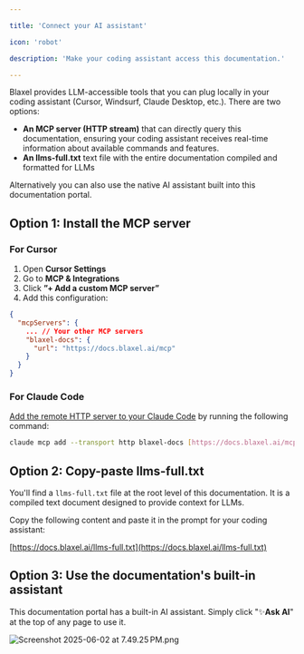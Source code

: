 ```yaml
---

title: 'Connect your AI assistant'

icon: 'robot'

description: 'Make your coding assistant access this documentation.'

---
```


Blaxel provides LLM-accessible tools that you can plug locally in your coding assistant (Cursor, Windsurf, Claude Desktop, etc.). There are two options:

- **An MCP server (HTTP stream)** that can directly query this documentation, ensuring your coding assistant receives real-time information about available commands and features.
- **An llms-full.txt** text file with the entire documentation compiled and formatted for LLMs

Alternatively you can also use the native AI assistant built into this documentation portal.

## Option 1: Install the MCP server

### For Cursor

1. Open **Cursor Settings**
2. Go to **MCP & Integrations**
3. Click **”+ Add a custom MCP server”**
4. Add this configuration:

```json
{
  "mcpServers": {
    ... // Your other MCP servers
    "blaxel-docs": {
      "url": "https://docs.blaxel.ai/mcp"
    }
  }
}
```

### For Claude Code

[Add the remote HTTP server to your Claude Code](https://docs.anthropic.com/en/docs/claude-code/mcp#option-3%3A-add-a-remote-http-server) by running the following command:

```bash
claude mcp add --transport http blaxel-docs [https://docs.blaxel.ai/mcp](https://docs.blaxel.ai/mcp)
```

## Option 2: Copy-paste llms-full.txt

You'll find a `llms-full.txt` file at the root level of this documentation. It is a compiled text document designed to provide context for LLMs. 

Copy the following content and paste it in the prompt for your coding assistant:

[https://docs.blaxel.ai/llms-full.txt](https://docs.blaxel.ai/llms-full.txt)

## Option 3: Use the documentation's built-in assistant

This documentation portal has a built-in AI assistant. Simply click "✨**Ask AI**" at the top of any page to use it.

![Screenshot 2025-06-02 at 7.49.25 PM.png](MCP-docs/Screenshot_2025-06-02_at_7.49.25_PM.png)